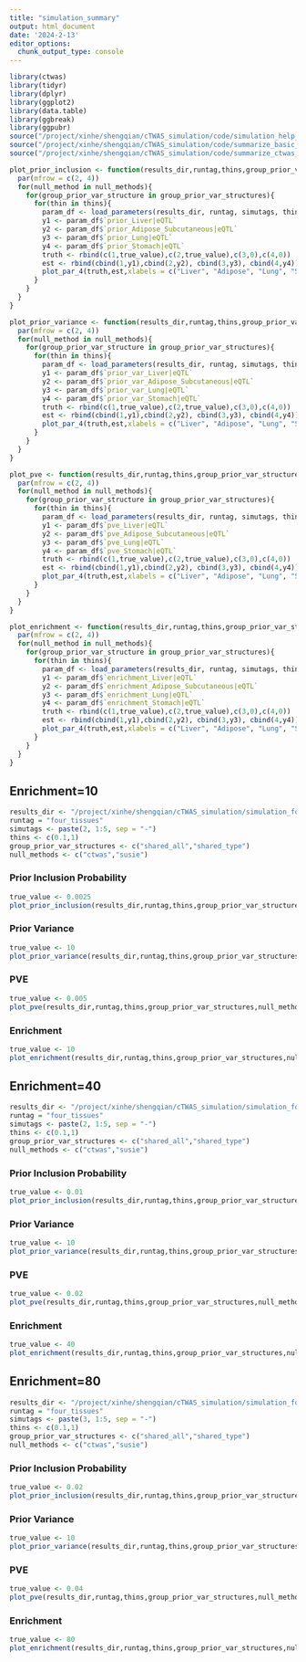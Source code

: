 ```yaml
---
title: "simulation_summary"
output: html_document
date: '2024-2-13'
editor_options: 
  chunk_output_type: console
---
```


```r
library(ctwas)
library(tidyr)
library(dplyr)
library(ggplot2)
library(data.table)
library(ggbreak) 
library(ggpubr)
source("/project/xinhe/shengqian/cTWAS_simulation/code/simulation_help_functions.R")
source("/project/xinhe/shengqian/cTWAS_simulation/code/summarize_basic_plots.R")
source("/project/xinhe/shengqian/cTWAS_simulation/code/summarize_ctwas_plots.R")

plot_prior_inclusion <- function(results_dir,runtag,thins,group_prior_var_structures,null_methods,true_value){
  par(mfrow = c(2, 4))
  for(null_method in null_methods){
    for(group_prior_var_structure in group_prior_var_structures){
      for(thin in thins){
        param_df <- load_parameters(results_dir, runtag, simutags, thin, group_prior_var_structure, null_method)
        y1 <- param_df$`prior_Liver|eQTL`
        y2 <- param_df$`prior_Adipose_Subcutaneous|eQTL`
        y3 <- param_df$`prior_Lung|eQTL`
        y4 <- param_df$`prior_Stomach|eQTL`
        truth <- rbind(c(1,true_value),c(2,true_value),c(3,0),c(4,0))
        est <- rbind(cbind(1,y1),cbind(2,y2), cbind(3,y3), cbind(4,y4))
        plot_par_4(truth,est,xlabels = c("Liver", "Adipose", "Lung", "Stomach"),ylim=c(0,true_value*2),ylab="Prior inclusion", main=paste0("thin",thin,",",group_prior_var_structure,",",null_method))
      }
    }
  }
}

plot_prior_variance <- function(results_dir,runtag,thins,group_prior_var_structures,null_methods,true_value){
  par(mfrow = c(2, 4))
  for(null_method in null_methods){
    for(group_prior_var_structure in group_prior_var_structures){
      for(thin in thins){
        param_df <- load_parameters(results_dir, runtag, simutags, thin, group_prior_var_structure, null_method)
        y1 <- param_df$`prior_var_Liver|eQTL`
        y2 <- param_df$`prior_var_Adipose_Subcutaneous|eQTL`
        y3 <- param_df$`prior_var_Lung|eQTL`
        y4 <- param_df$`prior_var_Stomach|eQTL`
        truth <- rbind(c(1,true_value),c(2,true_value),c(3,0),c(4,0))
        est <- rbind(cbind(1,y1),cbind(2,y2), cbind(3,y3), cbind(4,y4))
        plot_par_4(truth,est,xlabels = c("Liver", "Adipose", "Lung", "Stomach"),ylim=c(0,true_value*2),ylab="Prior variance", main=paste0("thin",thin,",",group_prior_var_structure,",",null_method))
      }
    }
  }
}

plot_pve <- function(results_dir,runtag,thins,group_prior_var_structures,null_methods,true_value){
  par(mfrow = c(2, 4))
  for(null_method in null_methods){
    for(group_prior_var_structure in group_prior_var_structures){
      for(thin in thins){
        param_df <- load_parameters(results_dir, runtag, simutags, thin, group_prior_var_structure, null_method)
        y1 <- param_df$`pve_Liver|eQTL`
        y2 <- param_df$`pve_Adipose_Subcutaneous|eQTL`
        y3 <- param_df$`pve_Lung|eQTL`
        y4 <- param_df$`pve_Stomach|eQTL`
        truth <- rbind(c(1,true_value),c(2,true_value),c(3,0),c(4,0))
        est <- rbind(cbind(1,y1),cbind(2,y2), cbind(3,y3), cbind(4,y4))
        plot_par_4(truth,est,xlabels = c("Liver", "Adipose", "Lung", "Stomach"),ylim=c(0,true_value*2),ylab="PVE", main=paste0("thin",thin,",",group_prior_var_structure,",",null_method))
      }
    }
  }
}

plot_enrichment <- function(results_dir,runtag,thins,group_prior_var_structures,null_methods,true_value){
  par(mfrow = c(2, 4))
  for(null_method in null_methods){
    for(group_prior_var_structure in group_prior_var_structures){
      for(thin in thins){
        param_df <- load_parameters(results_dir, runtag, simutags, thin, group_prior_var_structure, null_method)
        y1 <- param_df$`enrichment_Liver|eQTL`
        y2 <- param_df$`enrichment_Adipose_Subcutaneous|eQTL`
        y3 <- param_df$`enrichment_Lung|eQTL`
        y4 <- param_df$`enrichment_Stomach|eQTL`
        truth <- rbind(c(1,true_value),c(2,true_value),c(3,0),c(4,0))
        est <- rbind(cbind(1,y1),cbind(2,y2), cbind(3,y3), cbind(4,y4))
        plot_par_4(truth,est,xlabels = c("Liver", "Adipose", "Lung", "Stomach"),ylim=c(0,true_value*2),ylab="Enrichment", main=paste0("thin",thin,",",group_prior_var_structure,",",null_method))
      }
    }
  }
}
```

## Enrichment=10
```r
results_dir <- "/project/xinhe/shengqian/cTWAS_simulation/simulation_four_tissues_expression/"
runtag = "four_tissues"
simutags <- paste(2, 1:5, sep = "-")
thins <- c(0.1,1)
group_prior_var_structures <- c("shared_all","shared_type")
null_methods <- c("ctwas","susie")
```
### Prior Inclusion Probability
```r
true_value <- 0.0025
plot_prior_inclusion(results_dir,runtag,thins,group_prior_var_structures,null_methods,true_value)
```

### Prior Variance
```r
true_value <- 10
plot_prior_variance(results_dir,runtag,thins,group_prior_var_structures,null_methods,true_value)
```

### PVE
```r
true_value <- 0.005
plot_pve(results_dir,runtag,thins,group_prior_var_structures,null_methods,true_value)
```

### Enrichment
```r
true_value <- 10
plot_enrichment(results_dir,runtag,thins,group_prior_var_structures,null_methods,true_value)
```

## Enrichment=40
```r
results_dir <- "/project/xinhe/shengqian/cTWAS_simulation/simulation_four_tissues_expression/"
runtag = "four_tissues"
simutags <- paste(2, 1:5, sep = "-")
thins <- c(0.1,1)
group_prior_var_structures <- c("shared_all","shared_type")
null_methods <- c("ctwas","susie")
```
### Prior Inclusion Probability
```r
true_value <- 0.01
plot_prior_inclusion(results_dir,runtag,thins,group_prior_var_structures,null_methods,true_value)
```

### Prior Variance
```r
true_value <- 10
plot_prior_variance(results_dir,runtag,thins,group_prior_var_structures,null_methods,true_value)
```

### PVE
```r
true_value <- 0.02
plot_pve(results_dir,runtag,thins,group_prior_var_structures,null_methods,true_value)
```

### Enrichment
```r
true_value <- 40
plot_enrichment(results_dir,runtag,thins,group_prior_var_structures,null_methods,true_value)
```

## Enrichment=80
```r
results_dir <- "/project/xinhe/shengqian/cTWAS_simulation/simulation_four_tissues_expression/"
runtag = "four_tissues"
simutags <- paste(3, 1:5, sep = "-")
thins <- c(0.1,1)
group_prior_var_structures <- c("shared_all","shared_type")
null_methods <- c("ctwas","susie")
```
### Prior Inclusion Probability
```r
true_value <- 0.02
plot_prior_inclusion(results_dir,runtag,thins,group_prior_var_structures,null_methods,true_value)
```

### Prior Variance
```r
true_value <- 10
plot_prior_variance(results_dir,runtag,thins,group_prior_var_structures,null_methods,true_value)
```

### PVE
```r
true_value <- 0.04
plot_pve(results_dir,runtag,thins,group_prior_var_structures,null_methods,true_value)
```

### Enrichment
```r
true_value <- 80
plot_enrichment(results_dir,runtag,thins,group_prior_var_structures,null_methods,true_value)
```